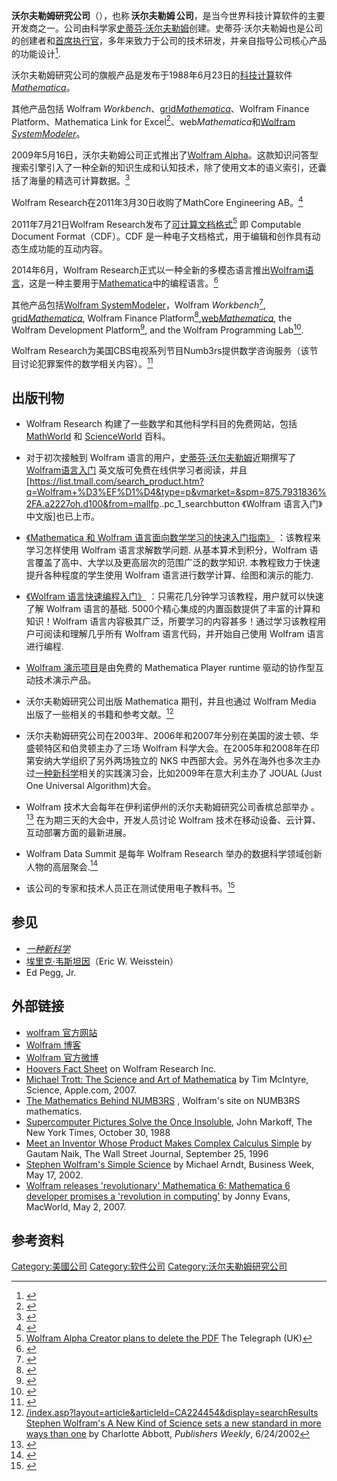 {{noteTA
|G1=US_CA_Cities
|G2=USState
}}
{{Infobox_Company
| company_name = {{Lang|en|Wolfram Research, Inc.}}
| company_logo = [[File:WolframCorporateLogo.svg|240px]]
| company_type = 科学和技术计算软件
| foundation = 1987年
| location = [[美国|美国]][[伊利诺伊州|伊利诺伊州]][[尚佩恩县_(伊利诺伊州)|尚佩恩县]][[尚佩恩_(伊利诺伊州)|尚佩恩]]城（全球总部）、[[英国|英国]][[牛津|牛津]]（欧洲总部）、[[日本|日本]][[东京|东京]]（亚洲总部），其他地点如[[美国|美国]][[麻省|麻省]]和[[法国|法国]][[巴黎|巴黎]]
| key_people = Wolfram 首席执行官[[史蒂芬·沃尔夫勒姆|史蒂芬·沃尔夫勒姆]]
| industry = [[互联网|互联网]]、[[电脑软件|电脑软件]]
|products         = ''[[Mathematica|Mathematica]]''、Wolfram ''Workbench''、grid''Mathematica''、web''Mathematica''、[[Wolfram_Alpha|Wolfram Alpha]]、[[Wolfram_SystemModeler|Wolfram ''SystemModeler'']]
|owner = 私有
| homepage = [http://www.wolfram.com www.wolfram.com]
}}
'''沃尔夫勒姆研究公司'''（{{Lang-en|Wolfram Research, Inc.}}），也称 '''沃尔夫勒姆 公司'''，是当今世界科技计算软件的主要开发商之一。公司由科学家[[史蒂芬·沃尔夫勒姆|史蒂芬·沃尔夫勒姆]]创建。史蒂芬·沃尔夫勒姆也是公司的创建者和[[首席执行官|首席执行官]]，多年来致力于公司的技术研发，并亲自指导公司核心产品的功能设计<ref>{{Cite web|url=http://www.stephenwolfram.com/about/|title=About Stephen Wolfram|website=www.stephenwolfram.com|access-date=2016-08-01|archive-date=2015-10-23|archive-url=https://web.archive.org/web/20151023232619/http://www.stephenwolfram.com/about/|dead-url=no}}</ref>.

沃尔夫勒姆研究公司的旗舰产品是发布于1988年6月23日的[[科技计算|科技计算]]软件''[[Mathematica|Mathematica]]''。

其他产品包括 Wolfram ''Workbench''、[[gridMathematica|grid''Mathematica'']]、Wolfram Finance Platform、Mathematica Link for Excel<ref>{{cite web |url=http://www.wolfram.com/products/applications/excel_link/ |title=Mathematica Link for Excel: Bringing the Power of Mathematica to Excel |publisher=Wolfram.com |date= |accessdate=2012-10-27 |archive-date=2011-08-23 |archive-url=https://web.archive.org/web/20110823085537/http://www.wolfram.com/products/applications/excel_link/ |dead-url=yes }}</ref>、web''Mathematica''和[[Wolfram_SystemModeler|Wolfram ''SystemModeler'']]。

2009年5月16日，沃尔夫勒姆公司正式推出了[[Wolfram_Alpha|Wolfram Alpha]]。这款知识问答型搜索引擎引入了一种全新的知识生成和认知技术，除了使用文本的语义索引，还囊括了海量的精选可计算数据。<ref>{{cite news |url=http://www.guardian.co.uk/technology/2009/mar/09/search-engine-google |title=British search engine 'could rival Google' |last=Johnson |first=Bobbie |date=2009-03-09 |work=[[The_Guardian|The Guardian]] |accessdate=2009-03-09 |location=London |archive-date=2013-01-27 |archive-url=https://web.archive.org/web/20130127090657/http://www.guardian.co.uk/technology/2009/mar/09/search-engine-google |dead-url=no }}</ref>

Wolfram Research在2011年3月30日收购了MathCore Engineering AB。<ref>{{cite web|url=http://blog.wolfram.com/2011/03/30/launching-a-new-era-in-large-scale-systems-modeling/|title=Launching a New Era in Large-Scale Systems Modeling|last=Wolfram|first=Stephen|accessdate=2015-02-09|archive-date=2012-12-19|archive-url=https://www.webcitation.org/6D1L8Gg3B?url=http://blog.wolfram.com/2011/03/30/launching-a-new-era-in-large-scale-systems-modeling/|dead-url=yes}}</ref>

2011年7月21日Wolfram Research发布了[[可计算文档格式|可计算文档格式]]<ref>[http://www.telegraph.co.uk/technology/news/8561619/Wolfram-Alpha-creator-plans-to-delete-the-PDF.html Wolfram Alpha Creator plans to delete the PDF] {{Wayback|url=http://www.telegraph.co.uk/technology/news/8561619/Wolfram-Alpha-creator-plans-to-delete-the-PDF.html |date=20200805163824 }} The Telegraph (UK)</ref> 即 Computable Document Format（CDF）。CDF 是一种电子文档格式，用于编辑和创作具有动态生成功能的互动内容。

2014年6月，Wolfram Research正式以一种全新的多模态语言推出[[Wolfram语言|Wolfram语言]]，这是一种主要用于[[Mathematica|Mathematica]]中的编程语言。<ref>{{Cite web |url=http://www.slate.com/articles/technology/bitwise/2014/03/stephen_wolfram_s_new_programming_language_can_he_make_the_world_computable.html |title=Slate's article Stephen Wolfram's New Programming Language: He Can Make The World Computable, March 6, 2014. Retrieved on 2014-05-14. |access-date=2015-02-09 |archive-date=2016-04-01 |archive-url=https://web.archive.org/web/20160401185543/http://www.slate.com/articles/technology/bitwise/2014/03/stephen_wolfram_s_new_programming_language_can_he_make_the_world_computable.html |dead-url=no }}</ref>

其他产品包括[[Wolfram_SystemModeler|Wolfram SystemModeler]]，Wolfram ''Workbench''<ref>{{Cite web|url=https://www.wolfram.com/products/workbench/|title=Wolfram Workbench: State-of-the-Art Integrated Development Environment|website=www.wolfram.com|access-date=2016-08-01|archive-date=2016-10-07|archive-url=https://web.archive.org/web/20161007160100/http://wolfram.com/products/workbench/|dead-url=no}}</ref>, [[gridMathematica|grid''Mathematica'']], Wolfram Finance Platform<ref>{{Cite web|url=http://www.wolfram.com/finance-platform/|title=Wolfram Finance Platform: Ultimate Financial Computation Environment|website=www.wolfram.com|access-date=2016-08-01|archive-date=2021-03-07|archive-url=https://web.archive.org/web/20210307193032/https://www.wolfram.com/finance-platform/|dead-url=no}}</ref>,[[webMathematica|web''Mathematica'']], the Wolfram Development Platform<ref>{{Cite web|url=http://www.wolfram.com/development-platform|title=Wolfram Development Platform: Introducing a Programming Revolution|website=www.wolfram.com|access-date=2016-08-01|archive-date=2019-03-02|archive-url=https://web.archive.org/web/20190302003933/http://www.wolfram.com/development-platform/|dead-url=no}}</ref>, and the Wolfram Programming Lab<ref>{{Cite web|url=https://www.wolfram.com/programming-lab/|title=Wolfram Programming Lab: Computational Thinking Starts Here|website=www.wolfram.com|access-date=2016-08-01|archive-date=2022-01-04|archive-url=https://web.archive.org/web/20220104013900/https://www.wolfram.com/programming-lab/|dead-url=no}}</ref>.

Wolfram Research为美国CBS电视系列节目Numb3rs提供数学咨询服务（该节目讨论犯罪案件的数学相关内容）。<ref>{{cite news |url=http://www.math.cornell.edu/~numb3rs/samuelson/blackout_season3_disc2.html |title=Numb3rs 307: Blackout |accessdate=13 March 2012 |publisher=[[Cornell_University|Cornell University]] |archive-date=2017-10-13 |archive-url=https://web.archive.org/web/20171013214955/http://www.math.cornell.edu/~numb3rs/samuelson/blackout_season3_disc2.html |dead-url=no }}</ref>

==出版刊物==
* Wolfram Research 构建了一些数学和其他科学科目的免费网站，包括 [[MathWorld|MathWorld]] 和 [http://scienceworld.wolfram.com/ ScienceWorld] {{Wayback|url=http://scienceworld.wolfram.com/ |date=20201128031446 }} 百科。

* 对于初次接触到 Wolfram 语言的用户，[[史蒂芬·沃尔夫勒姆|史蒂芬·沃尔夫勒姆]]近期撰写了 [https://www.wolfram.com/language/elementary-introduction/ Wolfram语言入门] {{Wayback|url=https://www.wolfram.com/language/elementary-introduction/ |date=20170412032527 }}英文版可免费在线供学习者阅读，并且[https://list.tmall.com/search_product.htm?q=Wolfram+%D3%EF%D1%D4&type=p&vmarket=&spm=875.7931836%2FA.a2227oh.d100&from=mallfp..pc_1_searchbutton 《Wolfram 语言入门》中文版]也已上市。

* [http://www.wolfram.com/language/fast-introduction-for-math-students/zh/ 《Mathematica 和 Wolfram 语言面向数学学习的快速入门指南》] {{Wayback|url=http://www.wolfram.com/language/fast-introduction-for-math-students/zh/ |date=20210411181424 }}：该教程来学习怎样使用 Wolfram 语言求解数学问题. 从基本算术到积分，Wolfram 语言覆盖了高中、大学以及更高层次的范围广泛的数学知识. 本教程致力于快速提升各种程度的学生使用 Wolfram 语言进行数学计算、绘图和演示的能力.

* [http://www.wolfram.com/language/fast-introduction-for-programmers/zh/ 《Wolfram 语言快速编程入门》] {{Wayback|url=http://www.wolfram.com/language/fast-introduction-for-programmers/zh/ |date=20210420004513 }}：只需花几分钟学习该教程，用户就可以快速了解 Wolfram 语言的基础. 5000个精心集成的内置函数提供了丰富的计算和知识！Wolfram 语言内容极其广泛，所要学习的内容甚多！通过学习该教程用户可阅读和理解几乎所有 Wolfram 语言代码，并开始自己使用 Wolfram 语言进行编程.
 
* [[Wolfram_演示项目|Wolfram 演示项目]]是由免费的 Mathematica Player runtime 驱动的协作型互动技术演示产品。

* 沃尔夫勒姆研究公司出版 Mathematica 期刊，并且也通过 Wolfram Media 出版了一些相关的书籍和参考文献。<ref>[http://www.publishersweekly.com /index.asp?layout=article&articleId=CA224454&display=searchResults Stephen Wolfram's A New Kind of Science sets a new standard in more ways than one] {{Wayback|url=http://www.publishersweekly.com/ |date=20150411183154 }} by Charlotte Abbott, ''Publishers Weekly'', 6/24/2002</ref>

* 沃尔夫勒姆研究公司在2003年、2006年和2007年分别在美国的波士顿、华盛顿特区和伯灵顿主办了三场 Wolfram 科学大会。在2005年和2008年在印第安纳大学组织了另外两场独立的 NKS 中西部大会。另外在海外也多次主办过[[一种新科学|一种新科学]]相关的实践演习会，比如2009年在意大利主办了 JOUAL (Just One Universal Algorithm)大会。

* Wolfram 技术大会每年在伊利诺伊州的沃尔夫勒姆研究公司香槟总部举办 。<ref>{{cite web|title=Wolfram Technology Conference 2012|url=http://www.wolfram.com/events/technology-conference/2012/|deadurl=yes|archiveurl=https://web.archive.org/web/20161006223317/http://www.wolfram.com/events/technology-conference/2012/|archivedate=2016年10月6日|df=}}</ref> 在为期三天的大会中，开发人员讨论 Wolfram 技术在移动设备、云计算、互动部署方面的最新进展。

* Wolfram Data Summit 是每年 Wolfram Research 举办的数据科学领域创新人物的高层聚会.<ref>{{Cite web|url=http://www.wolframdatasummit.org/2016/|title=Wolfram Data Summit 2016: Trends & Innovations in the Universe of Data|website=www.wolframdatasummit.org|access-date=2016-08-01|archive-date=2021-03-13|archive-url=https://web.archive.org/web/20210313195814/https://www.wolframdatasummit.org/2016/|dead-url=no}}</ref>

* 该公司的专家和技术人员正在测试使用电子教科书。<ref>{{cite news | url=http://www.nytimes.com/2011/12/18/business/online-textbooks-aim-to-make-science-leap-from-the-page.html | work=The New York Times | first=Anne | last=Eisenberg | title=Online Textbooks Aim to Make Science Leap From the Page | date=17 December 2011 | accessdate=2015-02-09 | archive-date=2020-11-12 | archive-url=https://web.archive.org/web/20201112021255/https://www.nytimes.com/2011/12/18/business/online-textbooks-aim-to-make-science-leap-from-the-page.html | dead-url=no }}</ref>

== 参见 ==
{{Wikinews|Wolfram Research 的新产品 Alpha 挑战谷歌和维基百科}}
* ''[[一种新科学|一种新科学]]''
* [[埃里克·韦斯坦因|埃里克·韦斯坦因]]（Eric W. Weisstein）
* Ed Pegg, Jr.

==外部链接==
* [http://www.wolfram.com/ wolfram 官方网站] {{Wayback|url=http://www.wolfram.com/ |date=20110217204025 }}
* [http://blog.wolfram.com/ Wolfram 博客] {{Wayback|url=http://blog.wolfram.com/ |date=20110721202358 }}
* [http://weibo.com/wolframchina Wolfram 官方微博] {{Wayback|url=http://weibo.com/wolframchina |date=20210811224645 }}
* [http://www.hoovers.com/company-information/cs/company-profile.Wolfram_Research_Inc.100374ffa8f9cd6b.html Hoovers Fact Sheet] {{Wayback|url=http://www.hoovers.com/company-information/cs/company-profile.Wolfram_Research_Inc.100374ffa8f9cd6b.html |date=20191217133933 }} on Wolfram Research Inc.
* [https://web.archive.org/web/20121003051104/http://www.apple.com/science/profiles/trott/index.html Michael Trott: The Science and Art of Mathematica] by Tim McIntyre, Science, Apple.com, 2007.
* [http://numb3rs.wolfram.com/ The Mathematics Behind NUMB3RS] {{Wayback|url=http://numb3rs.wolfram.com/ |date=20080725184836 }}, Wolfram's site on NUMB3RS mathematics.
* [http://select.nytimes.com/gst/abstract.html?res=FB0717FA385A0C738FDDA90994D0484D81 Supercomputer Pictures Solve the Once Insoluble], John Markoff, The New York Times, October 30, 1988
* [http://online.wsj.com/article/SB843607633556607500.html?mod=googlewsj Meet an Inventor Whose Product Makes Complex Calculus Simple] {{Wayback|url=http://online.wsj.com/article/SB843607633556607500.html?mod=googlewsj |date=20130516165327 }} by Gautam Naik, The Wall Street Journal, September 25, 1996
* [http://www.businessweek.com/technology/content/may2002/tc20020516_7010.htm Stephen Wolfram's Simple Science] {{Wayback|url=http://www.businessweek.com/technology/content/may2002/tc20020516_7010.htm |date=20070421022652 }} by Michael Arndt, Business Week, May 17, 2002.
* [http://www.macworld.co.uk/news/index.cfm?newsid=17921  Wolfram releases 'revolutionary' Mathematica 6: Mathematica 6 developer promises a 'revolution in computing'] {{Wayback|url=http://www.macworld.co.uk/news/index.cfm?newsid=17921 |date=20110720112034 }} by Jonny Evans, MacWorld, May 2, 2007.

==参考资料==
<div class="references-small">
<references />
</div>
{{authority control}}


[[Category:美國公司|Category:美國公司]]
[[Category:软件公司|Category:软件公司]]
[[Category:沃尔夫勒姆研究公司|Category:沃尔夫勒姆研究公司]]